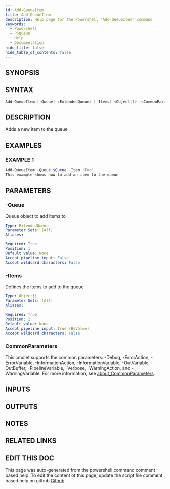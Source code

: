 ```yaml
---
id: Add-QueueItem
title: Add-QueueItem
description: Help page for the Powershell "Add-QueueItem" command
keywords:
  - Powershell
  - PSQueue
  - Help
  - Documentation
hide_title: false
hide_table_of_contents: false
---
```


## SYNOPSIS

## SYNTAX

```powershell
Add-QueueItem [-Queue] <ExtendedQueue> [-Items] <Object[]> [<CommonParameters>]
```

## DESCRIPTION

Adds a new item to the queue

## EXAMPLES

### EXAMPLE 1

```powershell
Add-QueueItem -Queue $Queue -Item 'Foo'
This example shows how to add an item to the queue
```

## PARAMETERS

### -Queue

Queue object to add items to

```yaml
Type: ExtendedQueue
Parameter Sets: (All)
Aliases:

Required: True
Position: 1
Default value: None
Accept pipeline input: False
Accept wildcard characters: False
```

### -Items

Defines the items to add to the queue

```yaml
Type: Object[]
Parameter Sets: (All)
Aliases:

Required: True
Position: 2
Default value: None
Accept pipeline input: True (ByValue)
Accept wildcard characters: False
```

### CommonParameters

This cmdlet supports the common parameters: -Debug, -ErrorAction, -ErrorVariable, -InformationAction, -InformationVariable, -OutVariable, -OutBuffer, -PipelineVariable, -Verbose, -WarningAction, and -WarningVariable. For more information, see [about_CommonParameters](http://go.microsoft.com/fwlink/?LinkID=113216).

## INPUTS

## OUTPUTS

## NOTES

## RELATED LINKS

## EDIT THIS DOC 

This page was auto-generated from the powershell command comment based help. To edit the content of this page, update the script file comment based help on github [Github](https://github.com/hanpq/PSQueue)
